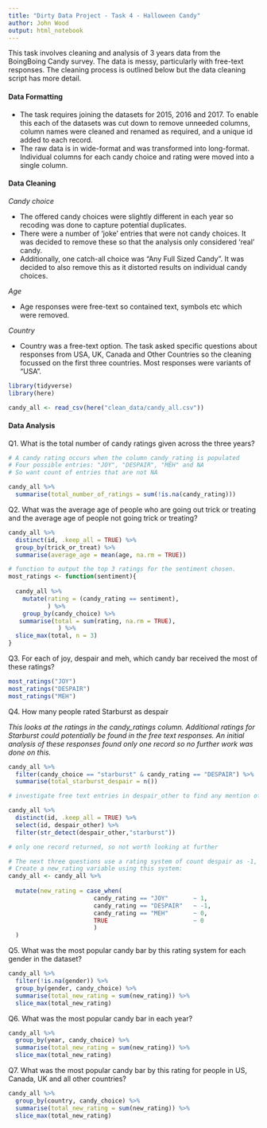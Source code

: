 ```yaml
---
title: "Dirty Data Project - Task 4 - Halloween Candy"
author: John Wood
output: html_notebook
---
```


This task involves cleaning and analysis of 3 years data from the BoingBoing Candy survey.
The data is messy, particularly with free-text responses.
The cleaning process is outlined below but the data cleaning script has more detail.

#### Data Formatting

- The task requires joining the datasets for 2015, 2016 and 2017. To enable this each
of the datasets was cut down to remove unneeded columns, column names were cleaned and
renamed as required, and a unique id added to each record.
- The raw data is in wide-format and was transformed into long-format. Individual columns
for each candy choice and rating were moved into a single column.

#### Data Cleaning
_Candy choice_

- The offered candy choices were slightly different in each year so recoding was done
to capture potential duplicates.
- There were a number of 'joke' entries that were not candy choices. It was decided to 
remove these so that the analysis only considered 'real' candy.
- Additionally, one catch-all choice was "Any Full Sized Candy". It was decided to 
also remove this as it distorted results on individual candy choices.

_Age_

- Age responses were free-text so contained text, symbols etc which were removed.

_Country_

- Country was a free-text option. The task asked specific questions about responses from 
USA, UK, Canada and Other Countries so the cleaning focussed on the first three countries. 
Most responses were variants of "USA". 


```r
library(tidyverse)
library(here)
```



```r

candy_all <- read_csv(here("clean_data/candy_all.csv"))


```


#### Data Analysis

 Q1. What is the total number of candy ratings given across the three years?

```r
# A candy rating occurs when the column candy_rating is populated
# Four possible entries: "JOY", "DESPAIR", "MEH" and NA
# So want count of entries that are not NA

candy_all %>% 
  summarise(total_number_of_ratings = sum(!is.na(candy_rating)))
```



 Q2. What was the average age of people who are going out trick or treating and the average age of people not going trick or treating?

```r
candy_all %>% 
  distinct(id, .keep_all = TRUE) %>% 
  group_by(trick_or_treat) %>% 
  summarise(average_age = mean(age, na.rm = TRUE))
```


```r
# function to output the top 3 ratings for the sentiment chosen.
most_ratings <- function(sentiment){
  
  candy_all %>% 
    mutate(rating = (candy_rating == sentiment),
           ) %>% 
    group_by(candy_choice) %>% 
   summarise(total = sum(rating, na.rm = TRUE),
              ) %>% 
  slice_max(total, n = 3)
}

```
 Q3. For each of joy, despair and meh, which candy bar received the most of these ratings?
```r
most_ratings("JOY")
most_ratings("DESPAIR")
most_ratings("MEH")
```


Q4. How many people rated Starburst as despair

_This looks at the ratings in the candy_ratings column.
Additional ratings for Starburst could potentially be found in the free text responses. 
An initial analysis of these responses found only one record so no
further work was done on this._   
```r

candy_all %>% 
  filter(candy_choice == "starburst" & candy_rating == "DESPAIR") %>% 
  summarise(total_starburst_despair = n())
```
```r
# investigate free text entries in despair_other to find any mention of starburst 

candy_all %>% 
  distinct(id, .keep_all = TRUE) %>% 
  select(id, despair_other) %>% 
  filter(str_detect(despair_other,"starburst"))

# only one record returned, so not worth looking at further
```



```r
# The next three questions use a rating system of count despair as -1, joy as +1 and meh as 0
# Create a new_rating variable using this system:
candy_all <- candy_all %>% 
 
  mutate(new_rating = case_when(
                        candy_rating == "JOY"       ~ 1,
                        candy_rating == "DESPAIR"   ~ -1,
                        candy_rating == "MEH"       ~ 0,
                        TRUE                        ~ 0
                        )
  )
```


Q5. What was the most popular candy bar by this rating system for each gender in the dataset?
```r
candy_all %>% 
  filter(!is.na(gender)) %>% 
  group_by(gender, candy_choice) %>% 
  summarise(total_new_rating = sum(new_rating)) %>% 
  slice_max(total_new_rating)
```

Q6. What was the most popular candy bar in each year?
```r
candy_all %>% 
  group_by(year, candy_choice) %>% 
  summarise(total_new_rating = sum(new_rating)) %>% 
  slice_max(total_new_rating)
```
Q7. What was the most popular candy bar by this rating for people in US, Canada, UK and all other countries?
```r

candy_all %>% 
  group_by(country, candy_choice) %>% 
  summarise(total_new_rating = sum(new_rating)) %>% 
  slice_max(total_new_rating)

```






